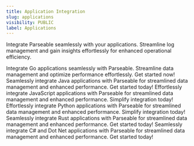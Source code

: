 ```yaml
---
title: Application Integration
slug: applications
visibility: PUBLIC
label: Applications
---
```

Integrate Parseable seamlessly with your applications. Streamline log management and gain insights effortlessly for enhanced operational efficiency.

<CardGroup cols={2}>
  <Card title="Go" href="/docs-beta/default-guide/log-ingestion/applications/go-integration">
    Integrate Go applications seamlessly with Parseable. Streamline data management and optimize performance effortlessly. Get started now!
  </Card>
  <Card title="Java" href="/docs-beta/default-guide/log-ingestion/applications/java-integration">
    Seamlessly integrate Java applications with Parseable for streamlined data management and enhanced performance. Get started today!
  </Card>
  <Card title="Javascript" href="/docs-beta/default-guide/log-ingestion/applications/javascript-integration">
    Effortlessly integrate JavaScript applications with Parseable for streamlined data management and enhanced performance. Simplify integration today!
  </Card>
  <Card title="Python" href="/docs-beta/default-guide/log-ingestion/applications/python-integration">
    Effortlessly integrate Python applications with Parseable for streamlined data management and enhanced performance. Simplify integration today!    
  </Card>
  <Card title="Rust" href="/docs-beta/default-guide/log-ingestion/applications/rust-integration">
    Seamlessly integrate Rust applications with Parseable for streamlined data management and enhanced performance. Get started today! 
  </Card>
  <Card title="C#" href="/docs-beta/default-guide/log-ingestion/applications/csharp">
    Seamlessly integrate C# and Dot Net applications with Parseable for streamlined data management and enhanced performance. Get started today! 
  </Card>
</CardGroup>
